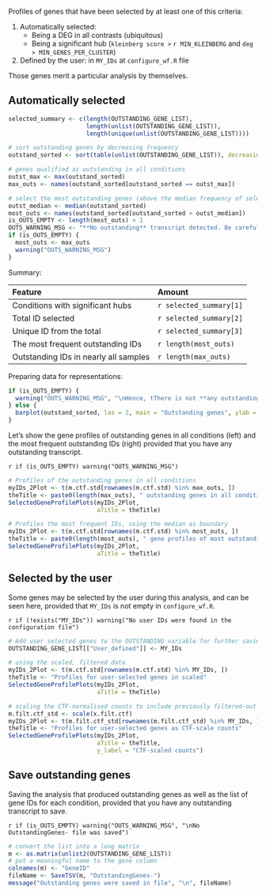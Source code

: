 Profiles of genes that have been selected by at least one of this criteria:

1. Automatically selected:
    * Being a DEG in all contrasts (ubiquitous)
    * Being a significant hub (`kleinberg score >` `r MIN_KLEINBERG` and `deg > MIN_GENES_PER_CLUSTER`)
3. Defined by the user: in `MY_IDs` at `configure_wf.R` file

Those genes merit a particular analysis by themselves.

## Automatically selected

```r
selected_summary <- c(length(OUTSTANDING_GENE_LIST),
                      length(unlist(OUTSTANDING_GENE_LIST)),
                      length(unique(unlist(OUTSTANDING_GENE_LIST))))

# sort outstanding genes by decreasing frequency
outstand_sorted <- sort(table(unlist(OUTSTANDING_GENE_LIST)), decreasing = TRUE)

# genes qualified as outstanding in all conditions
outst_max <- max(outstand_sorted)
max_outs <- names(outstand_sorted[outstand_sorted == outst_max])

# select the most outstanding genes (above the median frequency of selection)
outst_median <- median(outstand_sorted)
most_outs <- names(outstand_sorted[outstand_sorted > outst_median])
is_OUTS_EMPTY <- length(most_outs) < 1
OUTS_WARNING_MSG <- "**No outstanding** transcript detected. Be careful!!!"
if (is_OUTS_EMPTY) {
  most_outs <- max_outs
  warning("OUTS_WARNING_MSG")
}
```


Summary: 

Feature | Amount
:---    | :---
Conditions with significant hubs      | `r selected_summary[1]`
Total ID selected                     | `r selected_summary[2]`
Unique ID from the total              | `r selected_summary[3]`
The most frequent outstanding IDs     | `r length(most_outs)`
Outstanding IDs in nearly all samples | `r length(max_outs)`

Preparing data for representations:

```r
if (is_OUTS_EMPTY) {
  warning("OUTS_WARNING_MSG", "\nHence, tThere is not **any outstanding** transcript to plot")
} else {
  barplot(outstand_sorted, las = 2, main = "Outstanding genes", ylab = "Selection frequency")
}
```


Let's show the gene profiles of outstanding genes in all conditions (left) and the most frequent outstanding IDs (right) provided that you have any outstanding transcript. 

`r if (is_OUTS_EMPTY) warning("OUTS_WARNING_MSG")`

```r
# Profiles of the outstanding genes in all conditions
myIDs_2Plot <- t(m.ctf.std[rownames(m.ctf.std) %in% max_outs, ])
theTitle <- paste0(length(max_outs), " outstanding genes in all conditions")
SelectedGeneProfilePlots(myIDs_2Plot,
                         aTitle = theTitle)

# Profiles the most frequent IDs, using the median as boundary
myIDs_2Plot <- t(m.ctf.std[rownames(m.ctf.std) %in% most_outs, ])
theTitle <- paste0(length(most_outs), " gene profiles of most outstanding genes")
SelectedGeneProfilePlots(myIDs_2Plot,
                         aTitle = theTitle)
```

## Selected by the user

Some genes may be selected by the user during this analysis, and can be seen here, provided that `MY_IDs` is not empty in `configure_wf.R`.

`r if (!exists("MY_IDs")) warning("No user IDs were found in the configuration file")`

```r
# Add user selected genes to the OUTSTANDING variable for further saving
OUTSTANDING_GENE_LIST[["User_defined"]] <- MY_IDs

# using the scaled, filtered data
myIDs_2Plot <- t(m.ctf.std[rownames(m.ctf.std) %in% MY_IDs, ])
theTitle <- "Profiles for user-selected genes in scaled"
SelectedGeneProfilePlots(myIDs_2Plot,
                         aTitle = theTitle)

# scaling the CTF-normalised counts to include previously filtered-out genes
m.filt.ctf_std <- scale(x.filt.ctf)
myIDs_2Plot <- t(m.filt.ctf_std[rownames(m.filt.ctf_std) %in% MY_IDs, ])
theTitle <- "Profiles for user-selected genes as CTF-scale counts"
SelectedGeneProfilePlots(myIDs_2Plot,
                         aTitle = theTitle,
                         y_label = "CTF-scaled counts")
```



## Save outstanding genes

Saving the analysis that produced outstanding genes as well as the list of gene IDs for each condition, provided that you have any outstanding transcript to save. 

`r if (is_OUTS_EMPTY) warning("OUTS_WARNING_MSG", "\nNo OutstandingGenes- file was saved")`

```r
# convert the list into a long matrix
m <- as.matrix(unlist2(OUTSTANDING_GENE_LIST))
# put a meaningful name to the gene column
colnames(m) <- "GeneID"
fileName <- SaveTSV(m, "OutstandingGenes-")
message("Outstanding genes were saved in file", "\n", fileName)
```


